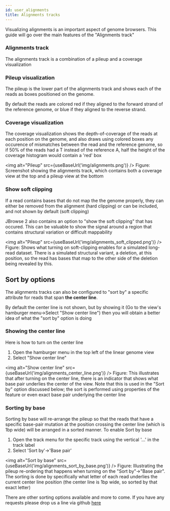 ```yaml
---
id: user_alignments
title: Alignments tracks
---
```






Visualizing alignments is an important aspect of genome browsers. This guide
will go over the main features of the "Alignments track"

### Alignments track

The alignments track is a combination of a pileup and a coverage visualization

### Pileup visualization

The pileup is the lower part of the alignments track and shows each of the
reads as boxes positioned on the genome.

By default the reads are colored red if they aligned to the forward strand of
the reference genome, or blue if they aligned to the reverse strand.

### Coverage visualization

The coverage visualization shows the depth-of-coverage of the reads at each
position on the genome, and also draws using colored boxes any occurence of
mismatches between the read and the reference genome, so if 50% of the reads
had a T instead of the reference A, half the height of the coverage histogram
would contain a 'red' box


<!--
image info:
window.innerWidth
1378
window.innerHeight
513
https://s3.amazonaws.com/jbrowse.org/code/jb2/alpha/master/index.html?config=test_data%2Fconfig_demo.json&session=eJztVctu2kAU_RU0q1Yixjbh5V0e5NFSioA2UqsKje2LPYk9tmYGSIL8770zJsYkRF1U6qoLFtzXOXN8Zu6WcJoC8cgYNo0ZSMky3nBt1z6xeyd2d-7aXsf17IFlO70fpElSKiLGiWc3SSjoBsQdC1VMvHb_tEnWDDaSeD-3hIU48u75Sn1yJ_c-9oVM5gl9GpdgceQMMKiecv1vxDhQcQ08S-E7jsBMtlxKUJNH4jnt027X6nR7_U7HcQY9u9Mkfj4BYZLVYAinECH3El7Acofk4DCpqFCGMnDk5Z4O3I7ddbFZwBqEBAwuaSKhSaiUkPrJAc_iFzIVNHioHe2b0x9GjjMc7U9xlrCIp8CVnOtiTMTAohiB3QFqE2R8yaKVoApZYjmP0kRg0YQlsMrLFq8SbhEl12rUH-7H1-v2ox3bfjN6e7zFHOE2fIFe5CaLiZ0BZp_Pp-1GTgOfZY0P4-svo-nHRlVUF0brUEqDygRUQZSJJx0zI3SQhjRXIGpczml6tgvi96PpKAsquivBtNZK5dJrtWTboil9zjjdSCvI0ta9L7KNBCsTUSsyJpEtjd4SQEO5wKPIB1-0rSVdmJOd2JZrtRcpzXMILcQiRZMwHsKjBkv-ITD-GCmKQhsN8QV6TcOW32W6C735YFUC-2br6AqoWgk4Un4kWRi02XhykaGzaQSHxkqSYJjOzmTK98Z6U7x316D_vrmOtL12mOR5sCv5g80OK__WazVqe8_Jlf_flQeufG3LmmzHzHYka2ZISCBQ-v3VUcYjLNZnk3G2eekgnhIrKGOlycuIflpjFsINUtdou1d4H_qK_XqrVCnjsZmBzMS8pBYzBBFBzAKakBLEWHJEfUhkHfsCn2cQet_sBmoC1R6LQBkh6vPmdbzqHr1fUV2rm_dKLmtwRN-vJKG52UFbVG3JEmQ4h0elZSxX6sEq1ZLTQLE1XL7iXZjLyhEEjXTLcevxAEyi-A3q17Nj
-->


<img alt="Pileup" src={useBaseUrl('img/alignments.png')} />
Figure: Screenshot showing the alignments track, which contains both a
coverage view at the top and a pileup view at the bottom

### Show soft clipping

If a read contains bases that do not map the the genome properly, they can
either be removed from the alignment (hard clipping) or can be included, and
not shown by default (soft clipping)

JBrowse 2 also contains an option to "show the soft clipping" that has occured.
This can be valuable to show the signal around a region that contains
structural variation or difficult mappability



<!--
image info:
window.innerWidth
1378
window.innerHeight
513
http://localhost:3001/?config=test_data%2Fvolvox%2Fconfig.json&session=eJztVVFv2jAQ_ivIT5sENAHaoryxdms7VR0qrJs0Tcgkh-M1cTLbCTCU_76zQ5N0pFWr7XEvkXx33_edL5_tHRE0BuKRK6GBSap5IjoalO7AhsZpBKRLYioZF8RzuiSQdA3yCw90SLzheNQlOYe1It63HeEB0vCaZmFoEK63qRG45gKovACRxHCHIMwkq5UCPd0Qb3Dijkb9oTMYDN3T8fhkeNwly3QK0iSdvovKXKUR3UJwCwzJS0kJq5uyfV-zCTIqTaW2nYLAdo4dx0GshBykAgysaKSgS6hSEC-j7R6cJ1GebEjxHZuV1L9v7Icx9-P7H4uv63ojk4gzEYPQam6KMRECZyHKDo5R2E_EirOsnEFF3osSwXoSaKB6Ku_5ksYInPIIsrSk8faKm9j9fJ8Fp25YSzbrajnXOZTbtUPstq6C59pZpBaBxaI5FVvZsZWdNddhZ3bXeWPq33YqQHOcZnYPA8V5-hT9kMitidaDMxka0FSDbLR8hqyTfRSRuLpO_GpfmeRYYzy1CKimR6XGUdt--na8heXgf8NhPtwQKfiZgfBhctD0fJ2847puW9v1i0X7gyXXpCgK41IRgESjGlD5-273oYP_WiUQN8vZB6A6k9BS3pIsrNrsZnqW4LGgDB77T7Nfq_MLeTPa1P47KK5NOHrGgy2wlxhRidTfw17hxseof2TJxg7qX6yy5X_zPjLvn-5tjK3Nky1Zy6EgAl-bK95EuWBYbDcQJusHBPG0zKCMlWehjJjLO-QBXOIIjNr-pq9DnxBvHqsqZa04s5KJnJethRxFpB9yn0akFLHOvaZLiFRT-wxNA9I8antC00D1PDLQdhBNvnlTrzpuT1dUp-_yqZLzhpwxXRJFNLXv3A6ntuIRdjiHjTZjLF_qthfaTJ76mudw_or2n8kV9kYQuECNK4FvMprP8BXFb9Ec-8Q
-->
<img alt="Pileup" src={useBaseUrl('img/alignments_soft_clipped.png')} />
Figure: Shows what turning on soft-clipping enables for a simulated long-read dataset. There is a simulated structural variant, a deletion, at this position, so the read has bases that map to the other side of the deletion being revealed by this.



## Sort by options


The alignments tracks can also be configured to "sort by" a specific attribute
for reads that span **the center line**.

By default the center line is not shown, but by showing it (Go to the view's
hamburger menu->Select "Show center line") then you will obtain a better idea
of what the "sort by" option is doing



### Showing the center line

Here is how to turn on the center line

1) Open the hamburger menu in the top left of the linear genome view
2) Select "Show center line"

<!--
http://localhost:3001/?config=test_data%2Fvolvox%2Fconfig.json&session=eJzNVU1vm0AQ_SvWnmmCQz65pYmapHJcJ7GaVlVljWEMKy8L2l0TLIv_3llwAMckh6qHHnzwzJt58_GY3TAJCTKf3UmDkQLDUzkwqM0AC0gygcxhCaiIS-a7DgsVvKB65qGJme-dHzss5_iimf9rw3hIaXibZmbTULhZZ5ZgxCWCukGZJvidgsiTLhYazaRg_vDc9Y7ODi6G3pHnnXpn5w6bZxNU1uceuPQ35DoTsMbwESNKXlMqXIzr8gMTXVJGbUCZqlKUVM6J67pDh2A5Ko1kWIDQ6DDQGpO5WG-D81TkacHK31SsgmDZ6adY3l9M5DK_bRu5FDySCUqjpxZMjhh5FBPt0QkRB6lc8GhVz6BJPptDQsgJF7jK6jh_S_FzdHLj_Rjfr4uWo4tr8w_d_fyb_pCqj7twh3-WVRDyym7fn3SqDIYHhBg0iO6E7DheZ0QjCoBWnKq1tbazsB4IITOoOkV9huRya6SNQjJKg6buleKEsCKZhWDgsGY43CuKlQ7JKsTCBom_SEA_zsqytEKgPIq0YMPrgT1uTXuTbBwU95RHXxDMSmEPvMdZVmxP48lVSsqDCHc3jsdfn29OJw-dr2MP2279-IOl94T1bl7LLNjiPlr_LuwfaaBTY6sFvZr_52p5K5dOG30i6PFWOTQKDIw9W9bKZURgW6OO05fXCOYbtcLaVouvttiDFPMQbxFCy7a9Xq3pG8XbA9y4quU_VZSpmtalxZxIVBDzAASrSSqtjGCOQne5r2iJqOyhbvmbix-hqebQTTft0jXyfh_RyP32Pch1h45Z3QsBWXW6NzS0BRdU4BQLY6dYPz59j44dPASG53j9pvyy-pYkcRH4TtJ7IQOsHOUf_vx6KA
!-->

<img alt="Show center line" src={useBaseUrl('img/alignments_center_line.png')} />
Figure: This illustrates that after turning on the center line, there is an
indicator that shows what base pair underlies the center of the view. Note that
this is used in the "Sort by" option discussed below; the sort is performed
using properties of the feature or even exact base pair underlying the center
line

### Sorting by base


Sorting by base will re-arrange the pileup so that the reads that have a
specific base-pair mutation at the position crossing the center line (which is
1bp wide) will be arranged in a sorted manner. To enable Sort by base

1) Open the track menu for the specific track using the vertical '...' in the
track label
2) Select 'Sort by'->'Base pair'


<!--
http://localhost:3001/?config=test_data%2Fvolvox%2Fconfig.json&session=eJzNVcFO20AQ_RW0Zzc4JBTwLYAoSJRGkLZSqyqaeCfrFeu1tbsxiSL_O7N2sA0xHKoeeuCQmTfz3s48xlumIUUWsRvtUBhwMtMHDq07wDWkuUIWsBSMkJpFYcC4gSc0PyV3CYtGp-OAFRKfLIt-b5nk1Ea2bea-DZW7Te4JbqVGMF9QZyn-oCLKZMulRTdds2h4Go6OTgZnw9HRaPR5dHIasEU-ReNz4SCkn1zaXMEG-T0Kal5TGlze1fJjJybU0TowrlKKmuQch2E4DAhWoLFIgSUoiwEDazFdqM2uuMhUka1Z-YfEGogfO-9ZP349m-rH4rp9yERJoVPUzs48mBIJSpEQ7dExEceZXkqxqmfQNJ8vICXkVCpc5XVdtKNIr_gv8R3uxrrl6OLa_sNwv_-2v6R6xw1_xT_PKwhldffdn2xmHPIBIQ4aRHdCfhwvM6IRxUArzszGR9tZ-AxwyB2ajqhzSCe7IG0U0tssbnSvjCSEN8mcg4PDmuFwTxQrA7IVx7UvUn_RgP4kK8vSG4H6GPKCL68Hdr8L7U2ySVDdQyGuENzKYA-8J1lWbA9304uMnAcCX298gsKdXy7iol34Hrbd-viDpfeU9W7e6jze4T5a_2vYP_JAR2PrBbta_OdueWuXzjP6TNCTrXpYVBg7f7Z8VGpBYK_RJtnTSwWLnFlhHavNV0f8QUokx2sE7tl216sNfaN6f4CbVLX8h4oyM7NaWiKJxMSJjEGxmqTyyi0sUNku9wUtEY0_1C1_c_EFumoO3XazLl1j7_cRjd2v34NcduiY971SkFene0tDW0pFAme4dn6K9cen76PjBw-xkwVevpFfVv9LmrgIfKPpe6FjrBLlMyhVeuQ
-->

<img alt="Sort by base" src={useBaseUrl('img/alignments_sort_by_base.png')} />
Figure: Illustrating the pileup re-ordering that happens when turning on the
"Sort by"->"Base pair". The sorting is done by specifically what letter of each
read underlies the current center line position (the center line is 1bp wide,
so sorted by that exact letter)



There are other sorting options available and more to come. If you have any
requests please drop us a line via github
[here](https://github.com/GMOD/jbrowse-components/issues)




